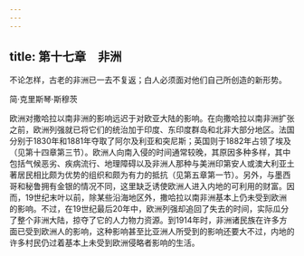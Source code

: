 ```yaml
---
---
---
```

title: 第十七章　非洲
---



不论怎样，古老的非洲已一去不复返；白人必须面对他们自己所创造的新形势。

简·克里斯琴·斯穆茨

欧洲对撒哈拉以南非洲的影响远迟于对欧亚大陆的影响。在向撒哈拉以南非洲扩张之前，欧洲列强就已将它们的统治加于印度、东印度群岛和北非大部分地区。法国分别于1830年和1881年夺取了阿尔及利亚和突尼斯；英国则于1882年占领了埃及（见第十四章第三节）。欧洲人向南入侵的时间通常较晚，其原因多种多样，其中包括气候恶劣、疾病流行、地理障碍以及非洲人那种与美洲印第安人或澳大利亚土著居民相比颇为优势的组织和颇为有力的抵抗（见第五章第一节）。另外，与墨西哥和秘鲁拥有金银的情况不同，这里缺乏诱使欧洲人进入内地的可利用的财富。因而，19世纪末叶以前，除某些沿海地区外，撒哈拉以南非洲基本上仍未受到欧洲的影响。不过，在19世纪最后20年中，欧洲列强却追回了失去的时间，实际瓜分了整个非洲大陆，掠夺了它的人力物力资源。到1914年时，非洲诸民族在许多方面已受到欧洲人的影响，这种影响甚至比亚洲人所受到的影响还要大不过，内地的许多村民仍过着基本上未受到欧洲侵略者影响的生活。